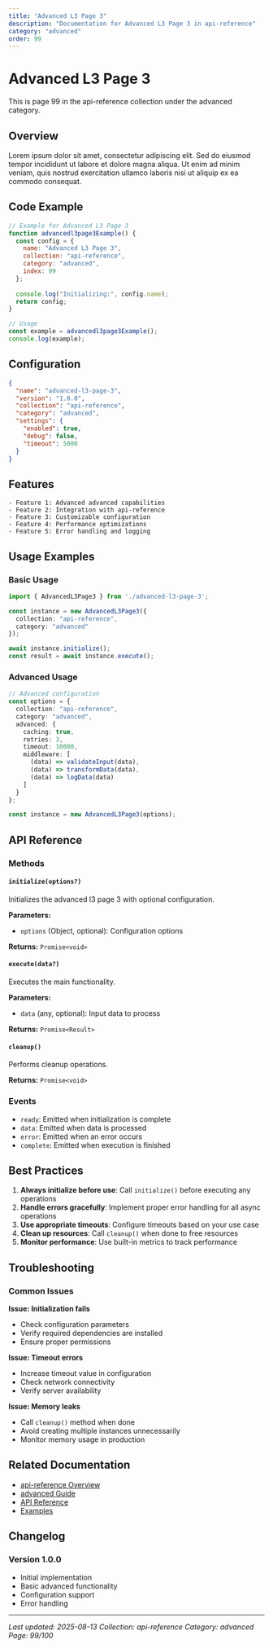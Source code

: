 ```yaml
---
title: "Advanced L3 Page 3"
description: "Documentation for Advanced L3 Page 3 in api-reference"
category: "advanced"
order: 99
---
```


# Advanced L3 Page 3

This is page 99 in the api-reference collection under the advanced category.

## Overview

Lorem ipsum dolor sit amet, consectetur adipiscing elit. Sed do eiusmod tempor incididunt ut labore et dolore magna aliqua. Ut enim ad minim veniam, quis nostrud exercitation ullamco laboris nisi ut aliquip ex ea commodo consequat.

## Code Example

```javascript
// Example for Advanced L3 Page 3
function advancedl3page3Example() {
  const config = {
    name: "Advanced L3 Page 3",
    collection: "api-reference",
    category: "advanced",
    index: 99
  };
  
  console.log("Initializing:", config.name);
  return config;
}

// Usage
const example = advancedl3page3Example();
console.log(example);
```

## Configuration

```json
{
  "name": "advanced-l3-page-3",
  "version": "1.0.0",
  "collection": "api-reference",
  "category": "advanced",
  "settings": {
    "enabled": true,
    "debug": false,
    "timeout": 5000
  }
}
```

## Features

    - Feature 1: Advanced advanced capabilities
    - Feature 2: Integration with api-reference
    - Feature 3: Customizable configuration
    - Feature 4: Performance optimizations
    - Feature 5: Error handling and logging

## Usage Examples

### Basic Usage

```typescript
import { AdvancedL3Page3 } from './advanced-l3-page-3';

const instance = new AdvancedL3Page3({
  collection: "api-reference",
  category: "advanced"
});

await instance.initialize();
const result = await instance.execute();
```

### Advanced Usage

```typescript
// Advanced configuration
const options = {
  collection: "api-reference",
  category: "advanced",
  advanced: {
    caching: true,
    retries: 3,
    timeout: 10000,
    middleware: [
      (data) => validateInput(data),
      (data) => transformData(data),
      (data) => logData(data)
    ]
  }
};

const instance = new AdvancedL3Page3(options);
```

## API Reference

### Methods

#### `initialize(options?)`

Initializes the advanced l3 page 3 with optional configuration.

**Parameters:**
- `options` (Object, optional): Configuration options

**Returns:** `Promise<void>`

#### `execute(data?)`

Executes the main functionality.

**Parameters:**
- `data` (any, optional): Input data to process

**Returns:** `Promise<Result>`

#### `cleanup()`

Performs cleanup operations.

**Returns:** `Promise<void>`

### Events

- `ready`: Emitted when initialization is complete
- `data`: Emitted when data is processed
- `error`: Emitted when an error occurs
- `complete`: Emitted when execution is finished

## Best Practices

1. **Always initialize before use**: Call `initialize()` before executing any operations
2. **Handle errors gracefully**: Implement proper error handling for all async operations
3. **Use appropriate timeouts**: Configure timeouts based on your use case
4. **Clean up resources**: Call `cleanup()` when done to free resources
5. **Monitor performance**: Use built-in metrics to track performance

## Troubleshooting

### Common Issues

**Issue: Initialization fails**
- Check configuration parameters
- Verify required dependencies are installed
- Ensure proper permissions

**Issue: Timeout errors**
- Increase timeout value in configuration
- Check network connectivity
- Verify server availability

**Issue: Memory leaks**
- Call `cleanup()` method when done
- Avoid creating multiple instances unnecessarily
- Monitor memory usage in production

## Related Documentation

- [api-reference Overview](../index)
- [advanced Guide](../advanced/index)
- [API Reference](../api/index)
- [Examples](../examples/index)

## Changelog

### Version 1.0.0
- Initial implementation
- Basic advanced functionality
- Configuration support
- Error handling

---

*Last updated: 2025-08-13*
*Collection: api-reference*
*Category: advanced*
*Page: 99/100*
